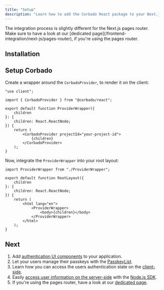 ```yaml
---
title: "Setup"
description: "Learn how to add the Corbado React package to your Next.js application."
---
```



<Note>
    The integration process is slightly different for the Next.js pages router.
    Make sure to have a look at our [dedicated page](/frontend-integration/next-js/pages-router), if you're using the pages router.
</Note>

## Installation

<Installation />

## Setup Corbado

Create a wrapper around the `CorbadoProvider`, to render it on the client:

```tsx ProviderWrapper.tsx
"use client";

import { CorbadoProvider } from "@corbado/react";

export default function ProviderWrapper({
    children
}: {
    children: React.ReactNode;
}) {
    return (
        <CorbadoProvider projectId="your-project-id">
            {children}
        </CorbadoProvider>
    );
}
```

Now, integrate the `ProviderWrapper` into your root layout:

```tsx layout.tsx
import ProviderWrapper from "./ProviderWrapper";

export default function RootLayout({
    children
}: {
    children: React.ReactNode;
}) {
    return (
        <html lang="en">
            <ProviderWrapper>
                <body>{children}</body>
            </ProviderWrapper>
        </html>
    );
}
```

<CorbadoProviderReference />

## Next

1. Add [authentication UI components](/frontend-integration/next-js/corbadoauth) to your application.
2. Let your users manage their passkeys with the [PasskeyList](/frontend-integration/next-js/passkeylist).
3. Learn how you can access the users authentication state on the [client-side](/frontend-integration/next-js/authentication-state-client).
4. Easily [access user information on the server-side](/frontend-integration/next-js/authentication-state-server)
with the [Node.js SDK](/backend-integration/node-js-sdk).
5. If you're using the pages router, have a look at our [dedicated page](/frontend-integration/next-js/pages-router).